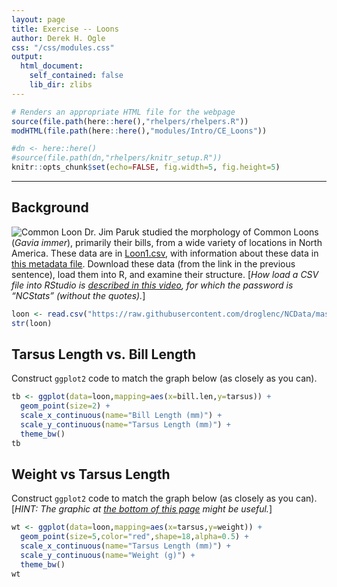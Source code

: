 ```yaml
---
layout: page
title: Exercise -- Loons
author: Derek H. Ogle
css: "/css/modules.css"
output:
  html_document:
    self_contained: false
    lib_dir: zlibs
---
```


```r
# Renders an appropriate HTML file for the webpage
source(file.path(here::here(),"rhelpers/rhelpers.R"))
modHTML(file.path(here::here(),"modules/Intro/CE_Loons"))
```

```r
#dn <- here::here()
#source(file.path(dn,"rhelpers/knitr_setup.R"))
knitr::opts_chunk$set(echo=FALSE, fig.width=5, fig.height=5)
```

----

## Background
<img src="loon.jpg" alt="Common Loon" class="img-right">
Dr. Jim Paruk studied the morphology of Common Loons (*Gavia immer*), primarily their bills, from a wide variety of locations in North America. These data are in [Loon1.csv](https://raw.githubusercontent.com/droglenc/NCData/master/Loon1.csv), with information about these data in [this metadata file](https://raw.githubusercontent.com/droglenc/NCData/master/Loon1_meta.txt). Download these data (from the link in the previous sentence), load them into R, and examine their structure. [*How load a CSV file into RStudio is [described in this video](https://vimeo.com/144035138), for which the password is "NCStats" (without the quotes).*]

```r
loon <- read.csv("https://raw.githubusercontent.com/droglenc/NCData/master/Loon1.csv")
str(loon)
```


## Tarsus Length vs. Bill Length
Construct `ggplot2` code to match the graph below (as closely as you can).

```r
tb <- ggplot(data=loon,mapping=aes(x=bill.len,y=tarsus)) +
  geom_point(size=2) +
  scale_x_continuous(name="Bill Length (mm)") +
  scale_y_continuous(name="Tarsus Length (mm)") +
  theme_bw()
tb
```


## Weight vs Tarsus Length
Construct `ggplot2` code to match the graph below (as closely as you can). [*HINT: The graphic at [the bottom of this page](https://ggplot2.tidyverse.org/reference/scale_shape.html#examples) might be useful.*]

```r
wt <- ggplot(data=loon,mapping=aes(x=tarsus,y=weight)) +
  geom_point(size=5,color="red",shape=18,alpha=0.5) +
  scale_x_continuous(name="Tarsus Length (mm)") +
  scale_y_continuous(name="Weight (g)") +
  theme_bw()
wt
```

